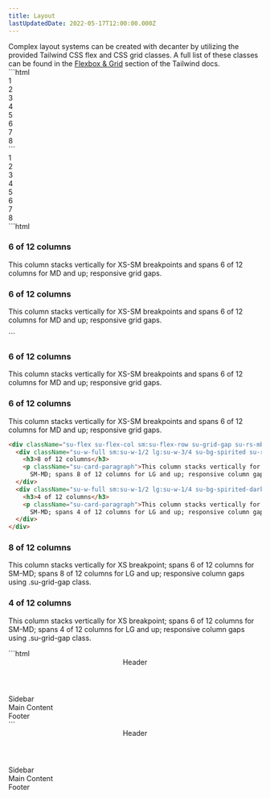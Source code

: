 ```yaml
---
title: Layout
lastUpdatedDate: 2022-05-17T12:00:00.000Z
---
```


<Section width="full" className="su-max-w-1200">
  Complex layout systems can be created with decanter by utilizing the provided Tailwind CSS flex and CSS grid classes. A full list of these classes can be found in the <a href="https://tailwindcss.com/docs/flex-basis" rel="nofollow">Flexbox &amp; Grid</a> section of the Tailwind docs.
</Section>

<Section heading="CSS Grid" width="full" className="su-max-w-1200">
  ```html
  <div className="su-grid su-grid-cols-3 su-grid-gap">
    <div className="su-bg-sky-light su-flex su-justify-center su-items-center su-rs-p-3 su-type-3 su-font-bold">
      1
    </div>
    <div className="su-bg-sky-light su-flex su-justify-center su-items-center su-rs-p-3 su-type-3 su-font-bold">
      2
    </div>
    <div className="su-bg-sky-light su-flex su-justify-center su-items-center su-rs-p-3 su-type-3 su-font-bold">
      3
    </div>
    <div className="su-col-span-2 su-bg-sky-dark su-text-white su-flex su-justify-center su-items-center su-rs-p-3 su-type-3 su-font-bold">
      4
    </div>
    <div className="su-bg-sky-light su-flex su-justify-center su-items-center su-rs-p-3 su-type-3 su-font-bold">
      5
    </div>
    <div className="su-bg-sky-light su-flex su-justify-center su-items-center su-rs-p-3 su-type-3 su-font-bold">
      6
    </div>
    <div className="su-col-span-2 su-bg-sky-dark su-text-white su-flex su-justify-center su-items-center su-rs-p-3 su-type-3 su-font-bold">
      7
    </div>
    <div className="su-col-span-3 su-bg-sky su-text-white su-flex su-justify-center su-items-center su-rs-p-3 su-type-3 su-font-bold">
      8
    </div>
  </div>
  ```
  <div className="su-grid su-grid-cols-3 su-grid-gap">
    <div className="su-bg-sky-light su-flex su-justify-center su-items-center su-rs-p-3 su-type-3 su-font-bold">
      1
    </div>
    <div className="su-bg-sky-light su-flex su-justify-center su-items-center su-rs-p-3 su-type-3 su-font-bold">
      2
    </div>
    <div className="su-bg-sky-light su-flex su-justify-center su-items-center su-rs-p-3 su-type-3 su-font-bold">
      3
    </div>
    <div className="su-col-span-2 su-bg-sky-dark su-text-white su-flex su-justify-center su-items-center su-rs-p-3 su-type-3 su-font-bold">
      4
    </div>
    <div className="su-bg-sky-light su-flex su-justify-center su-items-center su-rs-p-3 su-type-3 su-font-bold">
      5
    </div>
    <div className="su-bg-sky-light su-flex su-justify-center su-items-center su-rs-p-3 su-type-3 su-font-bold">
      6
    </div>
    <div className="su-col-span-2 su-bg-sky-dark su-text-white su-flex su-justify-center su-items-center su-rs-p-3 su-type-3 su-font-bold">
      7
    </div>
    <div className="su-col-span-3 su-bg-sky su-text-white su-flex su-justify-center su-items-center su-rs-p-3 su-type-3 su-font-bold">
      8
    </div>
  </div>

</Section>

<Section heading="Flex Grid:" width="full" className="su-max-w-1200">
  ```html
  <div className="su-flex su-flex-col md:su-flex-row su-gap-xs lg:su-gap-lg xl:su-gap-xl 2xl:su-gap-2xl su-text-white su-rs-mb-2">
    <div className="su-w-full md:su-w-1/2 su-bg-palo-verde-light su-rs-p-2">
      <h3>6 of 12 columns</h3>
      <p className="su-card-paragraph">This column stacks vertically for XS-SM breakpoints and spans 6 of 12
        columns for MD and up; responsive grid gaps.</p>
    </div>
    <div className="su-w-full md:su-w-1/2 su-bg-palo-verde-dark su-rs-p-2">
      <h3>6 of 12 columns</h3>
      <p className="su-card-paragraph">This column stacks vertically for XS-SM breakpoints and spans 6 of 12
        columns for MD and up; responsive grid gaps.</p>
    </div>
  </div>
  ```

  <div className="su-flex su-flex-col md:su-flex-row su-gap-xs lg:su-gap-lg xl:su-gap-xl 2xl:su-gap-2xl su-text-white su-rs-mb-2">
    <div className="su-w-full md:su-w-1/2 su-bg-palo-verde-light su-rs-p-2">
      <h3>6 of 12 columns</h3>
      <p className="su-card-paragraph">This column stacks vertically for XS-SM breakpoints and spans 6 of 12
        columns for MD and up; responsive grid gaps.</p>
    </div>
    <div className="su-w-full md:su-w-1/2 su-bg-palo-verde-dark su-rs-p-2">
      <h3>6 of 12 columns</h3>
      <p className="su-card-paragraph">This column stacks vertically for XS-SM breakpoints and spans 6 of 12
        columns for MD and up; responsive grid gaps.</p>
    </div>
  </div>

  ```html
  <div className="su-flex su-flex-col sm:su-flex-row su-grid-gap su-rs-mb-2 su-text-white">
    <div className="su-w-full sm:su-w-1/2 lg:su-w-3/4 su-bg-spirited su-rs-p-2">
      <h3>8 of 12 columns</h3>
      <p className="su-card-paragraph">This column stacks vertically for XS breakpoint; spans 6 of 12 columns for
        SM-MD; spans 8 of 12 columns for LG and up; responsive column gaps using .su-grid-gap class.</p>
    </div>
    <div className="su-w-full sm:su-w-1/2 lg:su-w-1/4 su-bg-spirited-dark su-rs-p-2">
      <h3>4 of 12 columns</h3>
      <p className="su-card-paragraph">This column stacks vertically for XS breakpoint; spans 6 of 12 columns for
        SM-MD; spans 4 of 12 columns for LG and up; responsive column gaps using .su-grid-gap class.</p>
    </div>
  </div>
  ```

  <div className="su-flex su-flex-col sm:su-flex-row su-grid-gap su-rs-mb-2 su-text-white">
    <div className="su-w-full sm:su-w-1/2 lg:su-w-3/4 su-bg-spirited su-rs-p-2">
      <h3>8 of 12 columns</h3>
      <p className="su-card-paragraph">This column stacks vertically for XS breakpoint; spans 6 of 12 columns for
        SM-MD; spans 8 of 12 columns for LG and up; responsive column gaps using .su-grid-gap class.</p>
    </div>
    <div className="su-w-full sm:su-w-1/2 lg:su-w-1/4 su-bg-spirited-dark su-rs-p-2">
      <h3>4 of 12 columns</h3>
      <p className="su-card-paragraph">This column stacks vertically for XS breakpoint; spans 6 of 12 columns for
        SM-MD; spans 4 of 12 columns for LG and up; responsive column gaps using .su-grid-gap class.</p>
    </div>
  </div>
</Section>


<Section heading="Page layout example:" width="full" className="su-max-w-1200">
  ```html
  <div className="su-grid md:su-grid-cols-4 su-grid-gap">
    <header className="md:su-col-span-4">Header</header>
    <aside>Sidebar</aside>
    <main className="md:su-col-span-3">Main Content</main>
    <footer className="md:su-col-span-4">Footer</footer>
  </div>
  ```
  <div className="su-grid md:su-grid-cols-4 su-grid-gap">
    <header className="su-p-4 su-rounded-lg su-shadow-lg su-bg-digital-blue su-text-white md:su-col-span-4">Header</header>
    <aside className="su-p-4 su-rounded-lg su-shadow-lg su-bg-digital-blue su-text-white">Sidebar</aside>
    <main className="su-p-4 su-rounded-lg su-shadow-lg su-bg-digital-blue su-text-white md:su-col-span-3">Main Content</main>
    <footer className="su-p-4 su-rounded-lg su-shadow-lg su-bg-digital-blue su-text-white md:su-col-span-4">Footer</footer>
  </div>
</Section>
